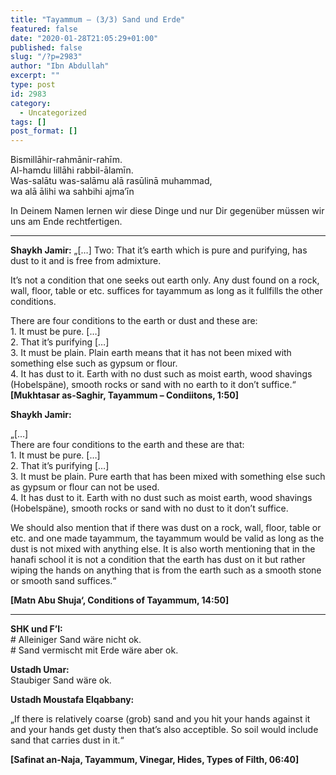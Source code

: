 ```yaml
---
title: "Tayammum – (3/3) Sand und Erde"
featured: false
date: "2020-01-28T21:05:29+01:00"
published: false
slug: "/?p=2983"
author: "Ibn Abdullah"
excerpt: ""
type: post
id: 2983
category:
  - Uncategorized
tags: []
post_format: []
---
```


Bismillāhir-rahmānir-rahīm.  
Al-hamdu lillāhi rabbil-ālamīn.  
Was-salātu was-salāmu alā rasūlinā muhammad,  
wa alā ālihi wa sahbihi ajma’īn

In Deinem Namen lernen wir diese Dinge und nur Dir gegenüber müssen wir uns am Ende rechtfertigen.

---

**Shaykh Jamir:** „\[…\] Two: That it’s earth which is pure and purifying, has dust to it and is free from admixture.

It’s not a condition that one seeks out earth only. Any dust found on a rock, wall, floor, table or etc. suffices for tayammum as long as it fullfills the other conditions.

There are four conditions to the earth or dust and these are:  
1\. It must be pure. \[…\]  
2\. That it’s purifying \[…\]  
3\. It must be plain. Plain earth means that it has not been mixed with something else such as gypsum or flour.  
4\. It has dust to it. Earth with no dust such as moist earth, wood shavings (Hobelspäne), smooth rocks or sand with no earth to it don’t suffice.“  
**\[Mukhtasar as-Saghir, Tayammum – Condiitons, 1:50\]**

**Shaykh Jamir:**

„\[…\]  
There are four conditions to the earth and these are that:  
1\. It must be pure. \[…\]  
2\. That it’s purifying \[…\]  
3\. It must be plain. Pure earth that has been mixed with something else such as gypsum or flour can not be used.  
4\. It has dust to it. Earth with no dust such as moist earth, wood shavings (Hobelspäne), smooth rocks or sand with no dust to it don’t suffice.

We should also mention that if there was dust on a rock, wall, floor, table or etc. and one made tayammum, the tayammum would be valid as long as the dust is not mixed with anything else. It is also worth mentioning that in the hanafi school it is not a condition that the earth has dust on it but rather wiping the hands on anything that is from the earth such as a smooth stone or smooth sand suffices.“

**\[Matn Abu Shuja‘, Conditions of Tayammum, 14:50\]**

---

**SHK und F’I:**  
\# Alleiniger Sand wäre nicht ok.  
\# Sand vermischt mit Erde wäre aber ok.

**Ustadh Umar:**  
Staubiger Sand wäre ok.

**Ustadh Moustafa Elqabbany:**

„If there is relatively coarse (grob) sand and you hit your hands against it and your hands get dusty then that’s also acceptible. So soil would include sand that carries dust in it.“

**\[Safinat an-Naja, Tayammum, Vinegar, Hides, Types of Filth, 06:40\]**
